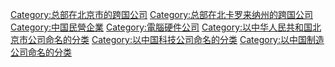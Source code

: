 {{Commonscat|Lenovo}}
{{Catmore}}

[[Category:总部在北京市的跨国公司|Category:总部在北京市的跨国公司]]
[[Category:总部在北卡罗来纳州的跨国公司|Category:总部在北卡罗来纳州的跨国公司]]
[[Category:中国民營企業|Category:中国民營企業]]
[[Category:電腦硬件公司|Category:電腦硬件公司]]
[[Category:以中华人民共和国北京市公司命名的分类|Category:以中华人民共和国北京市公司命名的分类]]

[[Category:以中国科技公司命名的分类|Category:以中国科技公司命名的分类]]
[[Category:以中国制造公司命名的分类|Category:以中国制造公司命名的分类]]